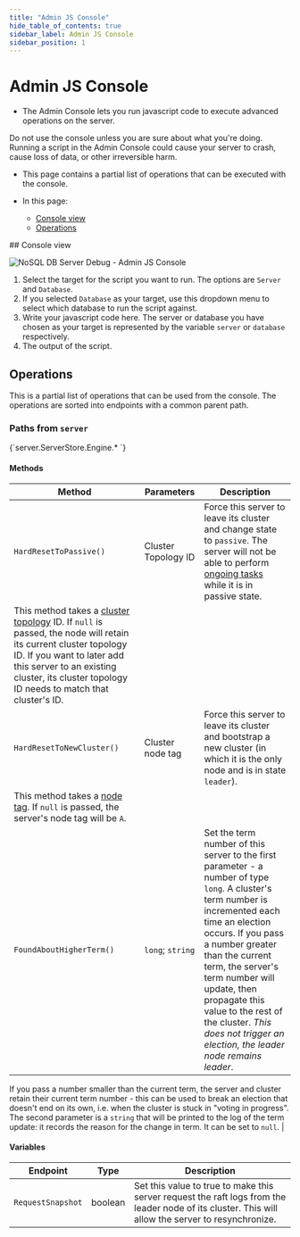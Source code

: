 ```yaml
---
title: "Admin JS Console"
hide_table_of_contents: true
sidebar_label: Admin JS Console
sidebar_position: 1
---
```



# Admin JS Console
<Admonition type="note" title="Note">

* The Admin Console lets you run javascript code to execute advanced operations on the server.  

<Admonition type="danger" title="Danger" id="danger" href="#danger">
Do not use the console unless you are sure about what you're doing. Running a script in the Admin Console could cause your server to crash, cause loss of 
data, or other irreversible harm.  
</Admonition>

* This page contains a partial list of operations that can be executed with the console.  

* In this page:
    * [Console view](../../../studio/server/debug/admin-js-console.mdx#console-view)
    * [Operations](../../../studio/server/debug/admin-js-console.mdx#operations)

</Admonition>
## Console view

![NoSQL DB Server Debug - Admin JS Console](./assets/AdminJSConsole.png)  


1. Select the target for the script you want to run. The options are `Server` and `Database`.  
2. If you selected `Database` as your target, use this dropdown menu to select which database to run the script against.  
3. Write your javascript code here. The server or database you have chosen as your target is represented by the variable `server` or `database` 
respectively.  
4. The output of the script.  



## Operations

This is a partial list of operations that can be used from the console. The operations are sorted into endpoints with a common parent path.  


### Paths from `server`  

<TabItem value="javascript" label="javascript">
<CodeBlock language="javascript">
{`server.ServerStore.Engine.*
`}
</CodeBlock>
</TabItem>

#### Methods
| Method | Parameters | Description |
| - | - | - |
| `HardResetToPassive()` | Cluster Topology ID | Force this server to leave its cluster and change state to `passive`. The server will not be able to perform [ongoing tasks](../../database/tasks/ongoing-tasks/general-info.mdx) while it is in passive state. 
This method takes a [cluster topology](../../../server/clustering/rachis/cluster-topology.mdx) ID. If `null` is passed, the node will retain its current cluster topology ID. If you want to later add this server to an existing cluster, its cluster topology ID needs to match that cluster's ID. |
| `HardResetToNewCluster()` | Cluster node tag | Force this server to leave its cluster and bootstrap a new cluster (in which it is the only node and is in state `leader`). 
This method takes a [node tag](../../../glossary/node-tag.mdx). If `null` is passed, the server's node tag will be `A`. |
| `FoundAboutHigherTerm()` | `long`; `string` | Set the term number of this server to the first parameter - a number of type `long`. A cluster's term number is incremented each time an election occurs. If you pass a number greater than the current term, the server's term number will update, then propagate this value to the rest of the cluster. _*This does not trigger an election, the leader node remains leader*_. 
If you pass a number smaller than the current term, the server and cluster retain their current term number - this can be used to break an election that doesn't end on its own, i.e. when the cluster is stuck in "voting in progress". 
The second parameter is a `string` that will be printed to the log of the term update: it records the reason for the change in term. It can be set to `null`. |

#### Variables
| Endpoint | Type | Description |
| - | - | - |
| `RequestSnapshot` | boolean | Set this value to true to make this server request the raft logs from the leader node of its cluster. This will allow the server to resynchronize. |

